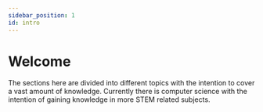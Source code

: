 ```yaml
---
sidebar_position: 1
id: intro
---
```


# Welcome

The sections here are divided into different topics with the intention to cover a vast amount of knowledge. Currently there is computer science with the intention of gaining knowledge in more STEM related subjects.